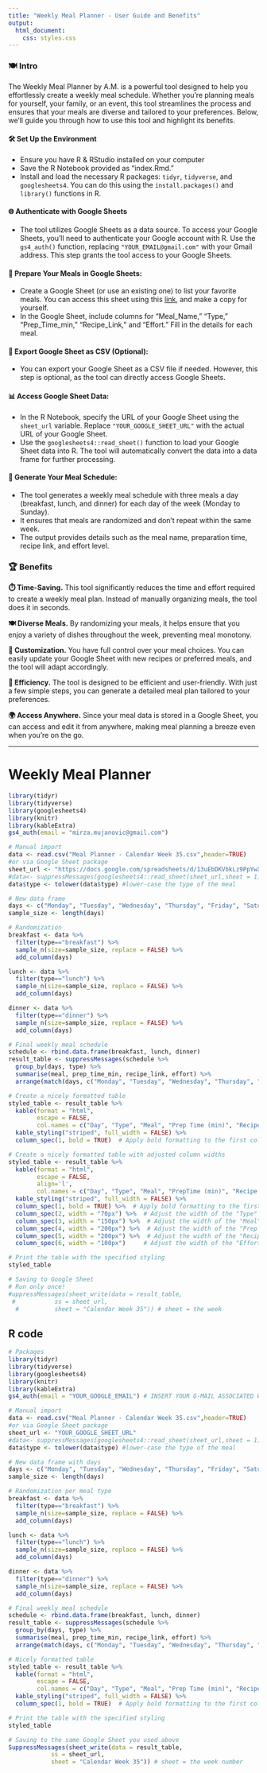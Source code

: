 ```yaml
---
title: "Weekly Meal Planner - User Guide and Benefits"
output:
  html_document:
    css: styles.css
---
```


### **🍽️ Intro**
The Weekly Meal Planner by A.M. is a powerful tool designed to help you effortlessly create a weekly meal schedule. Whether you're planning meals for yourself, your family, or an event, this tool streamlines the process and ensures that your meals are diverse and tailored to your preferences. Below, we'll guide you through how to use this tool and highlight its benefits.

#### **🛠️ Set Up the Environment**
   - Ensure you have R & RStudio installed on your computer
   - Save the R Notebook provided as "index.Rmd."
   - Install and load the necessary R packages: `tidyr`, `tidyverse`, and `googlesheets4`. You can do this using the `install.packages()` and `library()` functions in R.

#### **🌐 Authenticate with Google Sheets**
   - The tool utilizes Google Sheets as a data source. To access your Google Sheets, you'll need to authenticate your Google account with R. Use the `gs4_auth()` function, replacing `"YOUR_EMAIL@gmail.com"` with your Gmail address. This step grants the tool access to your Google Sheets.

#### **🍲 Prepare Your Meals in Google Sheets:**
   - Create a Google Sheet (or use an existing one) to list your favorite meals. You can access this sheet using this [link](https://docs.google.com/spreadsheets/d/13uEbDKVbkLz9PpYwXzOLZAgw_ZWppBm7pjnDbHnH9yA/edit#gid=0), and make a copy for yourself.
   - In the Google Sheet, include columns for "Meal_Name," "Type," "Prep_Time_min," "Recipe_Link," and "Effort." Fill in the details for each meal.

#### **💾 Export Google Sheet as CSV (Optional):**
   - You can export your Google Sheet as a CSV file if needed. However, this step is optional, as the tool can directly access Google Sheets.

#### **📊 Access Google Sheet Data:**
   - In the R Notebook, specify the URL of your Google Sheet using the `sheet_url` variable. Replace `"YOUR_GOOGLE_SHEET_URL"` with the actual URL of your Google Sheet.
   - Use the `googlesheets4::read_sheet()` function to load your Google Sheet data into R. The tool will automatically convert the data into a data frame for further processing.

#### **📅 Generate Your Meal Schedule:**
   - The tool generates a weekly meal schedule with three meals a day (breakfast, lunch, and dinner) for each day of the week (Monday to Sunday).
   - It ensures that meals are randomized and don't repeat within the same week.
   - The output provides details such as the meal name, preparation time, recipe link, and effort level.

### **🏆 Benefits**

**⏱️ Time-Saving.** This tool significantly reduces the time and effort required to create a weekly meal plan. Instead of manually organizing meals, the tool does it in seconds.

**🍽️ Diverse Meals.** By randomizing your meals, it helps ensure that you enjoy a variety of dishes throughout the week, preventing meal monotony.

**🔧 Customization.** You have full control over your meal choices. You can easily update your Google Sheet with new recipes or preferred meals, and the tool will adapt accordingly.

**🚀 Efficiency.** The tool is designed to be efficient and user-friendly. With just a few simple steps, you can generate a detailed meal plan tailored to your preferences.

**🌍 Access Anywhere.** Since your meal data is stored in a Google Sheet, you can access and edit it from anywhere, making meal planning a breeze even when you're on the go.

---

# Weekly Meal Planner

```r
library(tidyr)
library(tidyverse)
library(googlesheets4)
library(knitr)
library(kableExtra)
gs4_auth(email = "mirza.mujanovic@gmail.com")
```

```r
# Manual import
data <- read.csv("Meal Planner - Calendar Week 35.csv",header=TRUE)
#or via Google Sheet package
sheet_url <- "https://docs.google.com/spreadsheets/d/13uEbDKVbkLz9PpYwXzOLZAgw_ZWppBm7pjnDbHnH9yA/edit#gid=1859631947"
#data<- suppressMessages(googlesheets4::read_sheet(sheet_url,sheet = 1)) # IMPORTANT: sheet = 1 means it takes first sheet tab.
data$type <- tolower(data$type) #lower-case the type of the meal
```


```r
# New data frame
days <- c("Monday", "Tuesday", "Wednesday", "Thursday", "Friday", "Saturday", "Sunday")
sample_size <- length(days)

# Randomization
breakfast <- data %>% 
  filter(type=="breakfast") %>%
  sample_n(size=sample_size, replace = FALSE) %>%
  add_column(days)

lunch <- data %>% 
  filter(type=="lunch") %>%
  sample_n(size=sample_size, replace = FALSE) %>%
  add_column(days)

dinner <- data %>% 
  filter(type=="dinner") %>%
  sample_n(size=sample_size, replace = FALSE) %>%
  add_column(days)
```

```r
# Final weekly meal schedule
schedule <- rbind.data.frame(breakfast, lunch, dinner)
result_table <- suppressMessages(schedule %>%
  group_by(days, type) %>%
  summarise(meal, prep_time_min, recipe_link, effort) %>%
  arrange(match(days, c("Monday", "Tuesday", "Wednesday", "Thursday", "Friday", "Saturday", "Sunday"))))

# Create a nicely formatted table
styled_table <- result_table %>%
  kable(format = "html",
        escape = FALSE,
        col.names = c("Day", "Type", "Meal", "Prep Time (min)", "Recipe Link", "Effort Level")) %>%
  kable_styling("striped", full_width = FALSE) %>%
  column_spec(1, bold = TRUE)  # Apply bold formatting to the first column (days)

# Create a nicely formatted table with adjusted column widths
styled_table <- result_table %>%
  kable(format = "html",
        escape = FALSE,
        align='l',
        col.names = c("Day", "Type", "Meal", "PrepTime (min)", "Recipe Link", "Effort Level")) %>%
  kable_styling("striped", full_width = FALSE) %>%
  column_spec(1, bold = TRUE) %>%  # Apply bold formatting to the first column (days)
  column_spec(2, width = "70px") %>%  # Adjust the width of the "Type" column
  column_spec(3, width = "150px") %>%  # Adjust the width of the "Meal" column
  column_spec(4, width = "200px") %>%  # Adjust the width of the "Prep Time (min)" column
  column_spec(5, width = "200px") %>%  # Adjust the width of the "Recipe Link" column
  column_spec(6, width = "100px")     # Adjust the width of the "Effort Level" column

# Print the table with the specified styling
styled_table

```


```r
# Saving to Google Sheet 
# Run only once!
#uppressMessages(sheet_write(data = result_table,
 #           ss = sheet_url,
  #          sheet = "Calendar Week 35")) # sheet = the week 
```

## R code
```r
# Packages
library(tidyr)
library(tidyverse)
library(googlesheets4)
library(knitr)
library(kableExtra)
gs4_auth(email = "YOUR_GOOGLE_EMAIL") # INSERT YOUR G-MAIL ASSOCIATED WITH YOUR GOOGLE SHEET ACCOUNT

# Manual import
data <- read.csv("Meal Planner - Calendar Week 35.csv",header=TRUE)
#or via Google Sheet package
sheet_url <- "YOUR_GOOGLE_SHEET_URL"
#data<- suppressMessages(googlesheets4::read_sheet(sheet_url,sheet = 1)) # IMPORTANT: sheet = 1 means it takes first sheet tab.
data$type <- tolower(data$type) #lower-case the type of the meal

# New data frame with days
days <- c("Monday", "Tuesday", "Wednesday", "Thursday", "Friday", "Saturday", "Sunday")
sample_size <- length(days)

# Randomization per meal type
breakfast <- data %>% 
  filter(type=="breakfast") %>%
  sample_n(size=sample_size, replace = FALSE) %>%
  add_column(days)

lunch <- data %>% 
  filter(type=="lunch") %>%
  sample_n(size=sample_size, replace = FALSE) %>%
  add_column(days)

dinner <- data %>% 
  filter(type=="dinner") %>%
  sample_n(size=sample_size, replace = FALSE) %>%
  add_column(days)

# Final weekly meal schedule
schedule <- rbind.data.frame(breakfast, lunch, dinner)
result_table <- suppressMessages(schedule %>%
  group_by(days, type) %>%
  summarise(meal, prep_time_min, recipe_link, effort) %>%
  arrange(match(days, c("Monday", "Tuesday", "Wednesday", "Thursday", "Friday", "Saturday", "Sunday"))))

# Nicely formatted table
styled_table <- result_table %>%
  kable(format = "html",
        escape = FALSE,
        col.names = c("Day", "Type", "Meal", "Prep Time (min)", "Recipe Link", "Effort Level")) %>%
  kable_styling("striped", full_width = FALSE) %>%
  column_spec(1, bold = TRUE)  # Apply bold formatting to the first column (days)

# Print the table with the specified styling
styled_table

# Saving to the same Google Sheet you used above
SuppressMessages(sheet_write(data = result_table,
            ss = sheet_url,
            sheet = "Calendar Week 35")) # sheet = the week number

```

